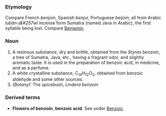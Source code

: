===Etymology===
Compare French ''benjoin'', Spanish ''benjui'', Portuguese ''beijoin''; all from Arabic ''lub&#257;n-j&#257w&#299;'' incense form Sumatra (named Java in Arabic), the first syllable being lost. Compare [[Benjamin]].
===Noun=== 
#A resinous substance, dry and brittle, obtained from the ''Styrax benzoin'', a tree of Sumatra, Java, etc., having a fragrant odor, and slightly aromatic taste. It is used in the preparation of benzoic acid, in medicine, and as a perfume.
#A white crystalline substance, C<sub>14</sub>H<sub>12</sub>O<sub>2</sub></chform>, obtained from benzoic aldehyde and some other sources.
#''(Botany):'' The spicebush, ''Lindera benzoin''
===Derived terms===
*'''Flowers of benzoin''', '''benzoic acid'''. See under [[Benzoic]].